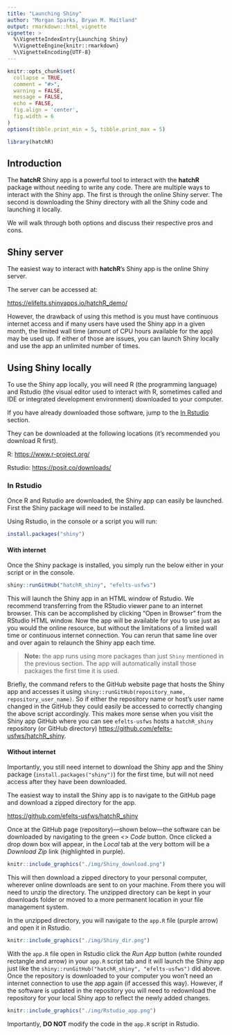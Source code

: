 ```yaml
---
title: "Launching Shiny"
author: "Morgan Sparks, Bryan M. Maitland"
output: rmarkdown::html_vignette
vignette: >
  %\VignetteIndexEntry{Launching Shiny}
  %\VignetteEngine{knitr::rmarkdown}
  %\VignetteEncoding{UTF-8}
---
```


```r
knitr::opts_chunk$set(
  collapse = TRUE,
  comment = "#>", 
  warning = FALSE,
  message = FALSE,
  echo = FALSE,
  fig.align = 'center',
  fig.width = 6
)
options(tibble.print_min = 5, tibble.print_max = 5)
```

```r
library(hatchR)

```

## Introduction

The **hatchR** Shiny app is a powerful tool to interact with the **hatchR** package without needing to write any code. There are multiple ways to interact with the Shiny app. The first is through the online Shiny server. The second is downloading the Shiny directory with all the Shiny code and launching it locally.

We will walk through both options and discuss their respective pros and cons.

## Shiny server

The easiest way to interact with **hatchR**'s Shiny app is the online Shiny server.

The server can be accessed at:

<https://elifelts.shinyapps.io/hatchR_demo/>

However, the drawback of using this method is you must have continuous internet access and if many users have used the Shiny app in a given month, the limited wall time (amount of CPU hours available for the app) may be used up. If either of those are issues, you can launch Shiny locally and use the app an unlimited number of times.

## Using Shiny locally

To use the Shiny app locally, you will need R (the programming language) and Rstudio (the visual editor used to interact with R, sometimes called and IDE or integrated development environment) downloaded to your computer.

If you have already downloaded those software, jump to the [In Rstudio] section.

They can be downloaded at the following locations (it's recommended you download R first).

R: <https://www.r-project.org/>

Rstudio: <https://posit.co/downloads/>

### In Rstudio

Once R and Rstudio are downloaded, the Shiny app can easily be launched. First the Shiny package will need to be installed.

Using Rstudio, in the console or a script you will run:

```r
install.packages("shiny")
```

#### With internet

Once the Shiny package is installed, you simply run the below either in your script or in the console.

```r
shiny::runGitHub("hatchR_shiny", "efelts-usfws")
```

This will launch the Shiny app in an HTML window of Rstudio. We recommend transferring from the RStudio viewer pane to an internet browser. This can be accomplished by clicking "Open in Browser" from the RStudio HTML window. Now the app will be available for you to use just as you would the online resource, but without the limitations of a limited wall time or continuous internet connection. You can rerun that same line over and over again to relaunch the Shiny app each time.

> **Note:** the app runs using more packages than just `Shiny` mentioned in the previous section. The app will automatically install those packages the first time it is used.

Briefly, the command refers to the GitHub website page that hosts the Shiny app and accesses it using `shiny::runGitHub(repository_name, repository_user_name)`. So if either the repository name or host's user name changed in the GitHub they could easily be accessed to correctly changing the above script accordingly. This makes more sense when you visit the Shiny app GitHub where you can see `efelts-usfws` hosts a `hatchR_shiny` repository (or GitHub directory) <https://github.com/efelts-usfws/hatchR_shiny>.

#### Without internet

Importantly, you still need internet to download the Shiny app and the Shiny package (`install.packages("shiny")`) for the first time, but will not need access after they have been downloaded.

The easiest way to install the Shiny app is to navigate to the GitHub page and download a zipped directory for the app.

<https://github.com/efelts-usfws/hatchR_shiny>

Once at the GitHub page (repository)—shown below—the software can be downloaded by navigating to the green *\<\> Code* button. Once clicked a drop down box will appear, in the *Local* tab at the very bottom will be a *Download Zip* link (highlighted in purple).

```r
knitr::include_graphics("./img/Shiny_download.png")
```

This will then download a zipped directory to your personal computer, wherever online downloads are sent to on your machine. From there you will need to unzip the directory. The unzipped directory can be kept in your downloads folder or moved to a more permanent location in your file management system.

In the unzipped directory, you will navigate to the `app.R` file (purple arrow) and open it in Rstudio.

```r
knitr::include_graphics("./img/Shiny_dir.png")
```

With the `app.R` file open in Rstudio click the *Run App* button (white rounded rectangle and arrow) in your `app.R` script tab and it will launch the Shiny app just like the `shiny::runGitHub("hatchR_shiny", "efelts-usfws")` did above. Once the repository is downloaded to your computer you won't need an internet connection to use the app again (if accessed this way). However, if the software is updated in the repository you will need to redownload the repository for your local Shiny app to reflect the newly added changes.

```r
knitr::include_graphics("./img/Rstudio_app.png")
```

Importantly, **DO NOT** modify the code in the `app.R` script in Rstudio.
